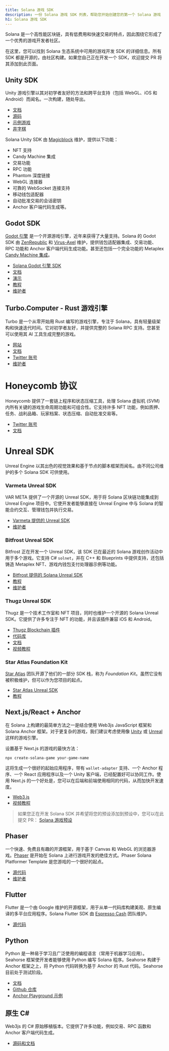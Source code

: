 ```yaml
---
title: Solana 游戏 SDK
description: 一份 Solana 游戏 SDK 列表，帮助您开始创建您的第一个 Solana 游戏
h1: Solana 游戏 SDK
---
```


Solana 是一个高性能区块链，具有低费用和快速交易的特点，因此围绕它形成了一个优秀的游戏开发者社区。

在这里，您可以找到 Solana 生态系统中可用的游戏开发 SDK 的详细信息。所有 SDK 都是开源的，由社区构建。如果您自己正在开发一个 SDK，欢迎提交 PR 将其添加到此页面。

## Unity SDK

Unity 游戏引擎以其对初学者友好的方法和跨平台支持（包括 WebGL、iOS 和 Android）而闻名。一次构建，随处导出。

- [文档](https://docs.magicblock.gg/introduction)
- [源码](https://github.com/magicblock-labs/Solana.Unity-SDK)
- [示例游戏](https://github.com/solana-developers/solana-game-examples)
- [井字棋](https://blog.magicblock.gg/bolt-tic-tac-toe/)

Solana Unity SDK 由 [Magicblock](https://www.magicblock.gg/)
维护，提供以下功能：

- NFT 支持
- Candy Machine 集成
- 交易功能
- RPC 功能
- Phantom 深度链接
- WebGL 连接器
- 可靠的 WebSocket 连接支持
- 移动钱包适配器
- 自动批准交易的会话密钥
- Anchor 客户端代码生成等。

## Godot SDK

[Godot 引擎](https://godotengine.org/)
是一个开源游戏引擎，近年来获得了大量支持。Solana 的 Godot SDK 由
[ZenRepublic](https://twitter.com/ZenRepublicNDM) 和
[Virus-Axel](https://twitter.com/AxelBenjam)
维护，提供钱包适配器集成、交易功能、RPC 功能和 Anchor 客户端代码生成功能。甚至还包括一个完全功能的 Metaplex
[Candy Machine 集成](https://zenwiki.gitbook.io/solana-godot-sdk-docs/guides/setup-candy-machine)。

- [Solana Godot 引擎 SDK](https://github.com/Virus-Axel/godot-solana-sdk)
- [文档](https://zenwiki.gitbook.io/solana-godot-sdk-docs)
- [演示](https://github.com/ZenRepublic/GodotSolanaSDKDemoPackage)
- [教程](https://www.youtube.com/watch?v=tszFPInYmXQ)
- [维护者](https://twitter.com/ZenRepublicNDM)

## Turbo.Computer - Rust 游戏引擎

Turbo 是一个从零开始用 Rust 编写的游戏引擎，专注于 Solana，具有轻量级架构和快速迭代时间。它对初学者友好，并提供完整的 Solana
RPC 支持。您甚至可以使用其 AI 工具生成完整的游戏。

- [网站](https://turbo.computer/)
- [文档](https://docs.turbo.computer/)
- [Twitter 账号](https://twitter.com/makegamesfast)
- [维护者](https://twitter.com/jozanza)

# Honeycomb 协议

Honeycomb 提供了一套链上程序和状态压缩工具，处理 Solana 虚拟机 (SVM) 内所有关键的游戏生命周期功能和可组合性。它支持许多 NFT 功能，例如质押、任务、战利品箱、玩家档案、状态压缩、自动批准交易等。

- [Twitter 账号](https://twitter.com/honeycomb_prtcl)
- [文档](https://docs.honeycombprotocol.com/)

# Unreal SDK

Unreal
Engine 以其出色的视觉效果和基于节点的脚本框架而闻名。由不同公司维护的多个 Solana
SDK 可供使用。

### Varmeta Unreal SDK

VAR META 提供了一个开源的 Unreal SDK，用于将 Solana 区块链功能集成到 Unreal
Engine 项目中。它使开发者能够直接在 Unreal
Engine 中与 Solana 的智能合约交互、管理钱包并执行交易。

- [Varmeta 提供的 Unreal SDK](https://github.com/VAR-META-Tech/UnrealSolanaSDK)
- [维护者](https://www.var-meta.com/)

### Bitfrost Unreal SDK

Bitfrost 正在开发一个 Unreal
SDK，该 SDK 已在最近的 Solana 游戏创作活动中用于多个游戏。它支持 C#
`solnet`，并在 C++ 和 Blueprints 中提供支持，还包括铸造 Metaplex
NFT、游戏内钱包支付处理器示例等功能。

- [Bitfrost 提供的 Solana Unreal SDK](https://github.com/Bifrost-Technologies/Solana-Unreal-SDK)
- [教程](https://www.youtube.com/watch?v=S8fm8mFeUkk)
- [维护者](https://twitter.com/BifrostTitan)

### Thugz Unreal SDK

Thugz 是一个技术工作室和 NFT 项目，同时也维护一个开源的 Solana Unreal
SDK。它提供了许多专注于 NFT 的功能，并且该插件兼容 iOS 和 Android。

- [Thugz Blockchain 插件](https://www.fab.com/listings/a7e220ba-93e5-4a3b-99e7-17b13da76f05)
- [代码库](https://github.com/ThugzLabs/Thugz-BC-Plugin-Packaged-for-UE5.4)
- [文档](https://thugzblockchainplugin-docs.vercel.app/)
- [视频教程](https://www.youtube.com/watch?v=dS7sTZd_E9U&ab_channel=ThugzNFT)

### Star Atlas Foundation Kit

[Star Atlas](https://staratlas.com/) 团队开源了他们的一部分 SDK 栈，称为
_Foundation Kit_。虽然它没有被积极维护，但可以作为您项目的起点。

- [Star Atlas Unreal SDK](https://github.com/staratlasmeta/FoundationKit)
- [教程](https://www.youtube.com/watch?v=S8fm8mFeUkk)

## Next.js/React + Anchor

在 Solana 上构建的最简单方法之一是结合使用 Web3js JavaScript 框架和 Solana
Anchor 框架。对于更复杂的游戏，我们建议考虑使用像 [Unity](#unity-sdk) 或
[Unreal](#unreal-sdks) 这样的游戏引擎。

设置基于 Next.js 的游戏的最快方法：

```shell
npx create-solana-game your-game-name
```

这将生成一个很好的起始应用程序，带有 `wallet-adapter`
支持、一个 Anchor 程序、一个 React 应用程序以及一个 Unity 客户端，已经配置好可以协同工作。使用 Next.js 的一个好处是，您可以在后端和前端使用相同的代码，从而加快开发速度。

- [Web3.js](https://solana.com/docs/clients/javascript)
- [视频教程](https://www.youtube.com/watch?v=fnhivg_pemI&t=1s&ab_channel=Solana)

> 如果您正在开发 Solana SDK 并希望将您的预设添加到预设中，您可以在此提交 PR：
> [Solana 游戏预设](https://github.com/solana-developers/solana-game-preset)

## Phaser

一个快速、免费且有趣的开源框架，用于基于 Canvas 和 WebGL 的浏览器游戏。[Phaser](https://phaser.io/)
是开始在 Solana 上进行游戏开发的绝佳方式。Phaser Solana Platformer
Template 是您游戏的一个很好的起点。

- [源代码](https://github.com/Bread-Heads-NFT/phaser-solana-platformer-template)
- [维护者](https://twitter.com/blockiosaurus)

## Flutter

Flutter 是一个由 Google 维护的开源框架，用于从单一代码库构建美观、原生编译的多平台应用程序。Solana
Flutter SDK 由 [Espresso Cash](https://www.espressocash.com/) 团队维护。

- [源代码](https://github.com/espresso-cash/espresso-cash-public)

## Python

Python 是一种易于学习且广泛使用的编程语言（常用于机器学习应用）。Seahorse 框架使开发者能够使用 Python 编写 Solana 程序。Seahorse 构建于 Anchor 框架之上，将 Python 代码转换为基于 Anchor 的 Rust 代码。Seahorse 目前处于测试阶段。

- [文档](https://www.seahorse.dev/)
- [Github 仓库](https://github.com/solana-developers/seahorse)
- [Anchor Playground 示例](https://beta.solpg.io/tutorials/hello-seahorse)

## 原生 C#

Web3js 的 C# 原始移植版本。它提供了许多功能，例如交易、RPC 函数和 Anchor 客户端代码生成。

- [源码和文档](https://github.com/bmresearch/Solnet/blob/master/docs/articles/getting_started.md)
